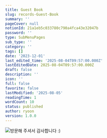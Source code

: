 ```yaml
---
title: Guest Book
slug: records-Guest-Book
summary: ''
pageCover: null
notionId: 21a1eb5c033780c790a4fca43e32047b
password: ''
type: SubMenuPages
sub_type: ''
category: ''
tags: []
date: '2023-12-01'
last_edited_time: '2025-08-04T09:57:00.000Z'
lastEditedDate: 2025-08-04T09:57:00.000Z
draft: false
description: ''
icon: ''
full: false
favorite: false
lastModified: '2025-08-05'
readingTime: 1
wordCount: 10
status: published
author: ryoon
version: 1.0.0
---
```


![방문해 주셔서 감사합니다 :)](https://prod-files-secure.s3.us-west-2.amazonaws.com/056ff9f5-a9ef-486f-8acb-9eef51d06a2d/ee7035c9-78ea-42ef-8449-e606256e6246/IMG_9224.jpeg?X-Amz-Algorithm=AWS4-HMAC-SHA256&X-Amz-Content-Sha256=UNSIGNED-PAYLOAD&X-Amz-Credential=ASIAZI2LB466QRXRUDH6%2F20250805%2Fus-west-2%2Fs3%2Faws4_request&X-Amz-Date=20250805T011023Z&X-Amz-Expires=3600&X-Amz-Security-Token=IQoJb3JpZ2luX2VjEBcaCXVzLXdlc3QtMiJGMEQCIAWMDNajcRez6MqzdSI6PB8rqWCRsiJFQzZR9QPeQFiiAiAyHecO2EdCFhBHV9J8x60NOv%2FZP9Me1FEev290nSf59ir%2FAwhQEAAaDDYzNzQyMzE4MzgwNSIMb30fm8ExMJLl6YbuKtwDFJ8s179wtXHid0md70m71CZl%2FyDsHxvZLWTA6z0enUMCD%2BKRsj5yAwqQy%2FAdxUpUMnTMF39z3Ej8U2kqYo9nFmyskhMIuZ2mfdyZMq%2BtC6Jyz%2FYVpCWuQmJfGlVfq%2B%2FAGYY2nvTq9yUUg%2FoV7LwsCscH2Ascd2cDE64QpzIPILgAP%2FsDBuUwJu3ZqXmva%2F93N9wVuJxQVnvvyFRijloQrqtZ7nEp20%2BTYDbHbwmSp5MWrMiTZbEFBfDP6imD9xeRTzuxS6iVddEUI%2B5Lh7Rxu29Po89hCqeFZD1QVIiF0HMJ0LvPSfj%2B3FZU0FaSvBPuRjpBCLB54%2B%2B1YGHLkBmvXgm%2FUcAoEIcMXRcBmgfIoae%2F%2BMGDwhrP27u%2FiEuasF31VSe2BzrsO%2Bl3r4jxq9exqFApZCK1p3rCeKXPCFw3znBEkKzxonX9w9e9nm4UNV8%2FV0om9jSheYRLMCgZzPDQJ09wqd9u2gKhSyE%2FhwIwIPTB%2BUrMaf6Q7bjmoyV%2FaOArOz%2FsWaa%2FCuStmcDS6dgjRqGdCv7zrynfpdoPmP0V2jvuzLidBjjXStQ6RDiWrquFge7%2BhEc71CPj2VSHtM9PhYwjqp69H5LuM3kP%2BpUu7FFVGSurFB43trislcow1fzExAY6pgFahSqwb9jZCFft9J2aI9lJYtIBR42HDtkHOG35oYLcKIs1Oy3qisEoe4JbfGV8ZMZ8b93%2FCCQwupIE0i3z5Az9B4exugZ0YMZfOmH0pDhs2iw86IBvB0L1%2FW%2BRaSP9QPHo0VP4ROZfs1CaoomN88pwKXGJO17SVWkoc3RhFlNo26r4uxTLYrTwPMxhxX%2BWty1hRisYkPmTf8crDul47D3kpOBACI5o&X-Amz-Signature=1c48926a33d1256d0a2f2058bad1a2fcb153cda61a397c0706dccf535dc8ca4b&X-Amz-SignedHeaders=host&x-amz-checksum-mode=ENABLED&x-id=GetObject)


    


